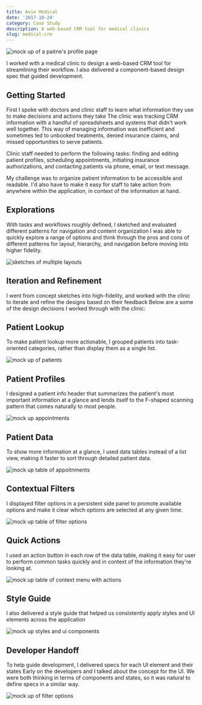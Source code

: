 ```yaml
---
title: Avie Medical
date: '2017-10-24'
category: Case Study
description: A web-based CRM tool for medical clinics
slug: medical-crm
---
```


<Image
    src={patientprofile}
    alt="mock up of a paitne's profile page"
/>

I worked with a medical clinic to design a web-based CRM tool for streamlining their workflow. I also delivered a component-based design spec that guided development.

## Getting Started
First I spoke with doctors and clinic staff to learn what information they use to make decisions and actions they take
The clinic was tracking CRM information with a handful of spreadsheets and systems that didn't work well together. This way of managing information was inefficient and sometimes led to unbooked treatments, denied insurance claims, and missed opportunities to serve patients.

Clinic staff needed to perform the following tasks: finding and editing patient profiles, scheduling appointments, initiating insurance authorizations, and contacting patients via phone, email, or text message.

My challenge was to organize patient information to be accessible and readable. I'd also have to make it easy for staff to take action from anywhere within the application, in context of the information at hand.

## Explorations
With tasks and workflows roughly defined, I sketched and evaluated different patterns for navigation and content organization
I was able to quickly explore a range of options and think through the pros and cons of different patterns for layout, hierarchy, and navigation before moving into higher fidelity.

<Image
    src={sketches}
    alt="sketches of multiple layouts"
/>

## Iteration and Refinement
I went from concept sketches into high-fidelity, and worked with the clinic to iterate and refine the designs based on their feedback
Below are a some of the design decisions I worked through with the clinic:

## Patient Lookup
To make patient lookup more actionable, I grouped patients into task-oriented categories, rather than display them as a single list.

<Image
    src={patients}
    alt="mock up of patients"
/>

## Patient Profiles
I designed a patient info header that summarizes the patient's most important information at a glance and lends itself to the F-shaped scanning pattern that comes naturally to most people.

<Image
    src={appointmentlist}
    alt="mock up appointments"
/>

## Patient Data
To show more information at a glance, I used data tables instead of a list view, making it faster to sort through detailed patient data.

<Image
    src={datatable}
    alt="mock up table of appoitnments"
/>

## Contextual Filters
I displayed filter options in a persistent side panel to promote available options and make it clear which options are selected at any given time.

<Image
    src={filterpanel}
    alt="mock up table of filter options"
/>

## Quick Actions
I used an action button in each row of the data table, making it easy for user to perform common tasks quickly and in context of the information they're looking at.

<Image
    src={quickactions}
    alt="mock up table of context menu with actions"
/>

## Style Guide
I also delivered a style guide that helped us consistently apply styles and UI elements across the application

<Image
    src={styleguide}
    alt="mock up styles and ui components"
/>

## Developer Handoff
To help guide development, I delivered specs for each UI element and their states
Early on the developers and I talked about the concept for the UI. We were both thinking in terms of components and states, so it was natural to define specs in a similar way.

<Image
    src={filteroptions}
    alt="mock up of filter options"
/>
